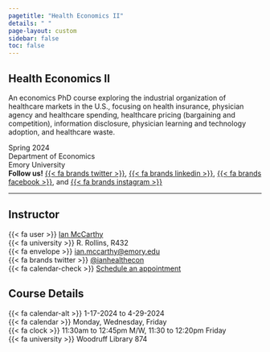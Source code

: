 ```yaml
---
pagetitle: "Health Economics II"
details: " "
page-layout: custom
sidebar: false
toc: false
---
```



::: {.content-block}

# Health Economics II

::: {.text-secondary .fs-4}

An economics PhD course exploring the industrial organization of healthcare markets in the U.S., focusing on health insurance, physician agency and healthcare spending, healthcare pricing (bargaining and competition), information disclosure, physician learning and technology adoption, and healthcare waste.

Spring 2024<br>
Department of Economics<br>
Emory University<br>
**Follow us!** [{{< fa brands twitter >}}](https://twitter.com/emoryeconomics), [{{< fa brands linkedin >}}](https://www.linkedin.com/company/emory-university-department-of-economics), [{{< fa brands facebook >}}](https://www.facebook.com/EmoryEcon/), and [{{< fa brands instagram >}}](https://www.instagram.com/econemory/)


:::


---

::: {.grid}

::: {.g-col-6}


## Instructor

{{< fa user >}} [Ian McCarthy](https://www.ianmccarthyecon.com)<br>
{{< fa university >}} R. Rollins, R432<br>
{{< fa envelope >}} [ian.mccarthy@emory.edu](mailto:ian.mccarthy@emory.edu)<br>
{{< fa brands twitter >}} [\@ianhealthecon](https://twitter.com/ianhealthecon)<br>
{{< fa calendar-check >}} [Schedule an appointment](https://mccarthy-meetings.youcanbook.me/)

:::

::: {.g-col-6}


## Course Details

{{< fa calendar-alt >}} 1-17-2024 to 4-29-2024<br>
{{< fa calendar >}} Monday, Wednesday, Friday<br>
{{< fa clock >}} 11:30am to 12:45pm M/W, 11:30 to 12:20pm Friday<br>
{{< fa university >}} Woodruff Library 874

:::

:::

:::
